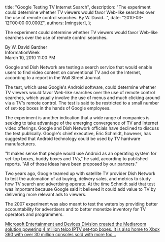 
  title: "Google Testing TV Internet Search",
  description: "The experiment could determine whether TV viewers would favor Web-like searches over the use of remote control searches. By W. David...",
  date: "2010-03-12T00:00:00.000Z",
  authors: [mingster],
};

<p>The experiment could determine whether TV viewers would favor Web-like searches over the use of remote control searches.</p>
<p>By W. David Gardner<br />InformationWeek<br />March 10, 2010 11:00 PM</p>
<p>Google and Dish Network are testing a search service that would enable users to find video content on conventional TV and on the Internet, according to a report in the Wall Street Journal.</p>
<p>The test, which uses Google's Android software, could determine whether TV viewers would favor Web-like searches over the use of remote control searches, which usually involve the use of menus and much clicking around via a TV's remote control. The test is said to be restricted to a small number of set-top boxes in the hands of Google employees. </p>
<p>The experiment is another indication that a wide range of companies is seeking to take advantage of the emerging convergence of TV and Internet video offerings. Google and Dish Network officials have declined to discuss the test publically. Google's chief executive, Eric Schmidt, however, has suggested that Android technology could be used by TV hardware manufacturers.</p>
<p>"It makes sense that people would use Android as an operating system for set-top boxes, buddy boxes and TVs," he said, according to published reports. "All of those ideas have been proposed by our partners."</p>
<p>Two years ago, Google teamed up with satellite TV provider Dish Network to test the automation of ad buying, delivery sales, and metrics to study how TV search and advertising operate. At the time Schmidt said that test was important because Google said it believed it could add value to TV by delivering more relevant ads to viewers.</p>
<p>The 2007 experiment was also meant to test the waters by providing better accountability for advertisers and to better monetize inventory for TV operators and programmers.</p>
<p><a href="http://www.amazon.com/Microsoft-Entertainment-Division-Mediaroom-solution/dp/B0030FFPZM?ie=UTF8&amp;tag=mingster-20&amp;link_code=btl&amp;camp=213689&amp;creative=392969" target="_blank">Microsoft Entertainment and Devices Division created the Mediaroom solution powering 4 million telco IPTV set-top boxes. It is also home to Xbox 360 with over 30 million consoles sold with more foc...</a><img alt="" border="0" height="1" src="/img/ir?t=mingster-20&amp;l=btl&amp;camp=213689&amp;creative=392969&amp;o=1&amp;a=B0030FFPZM" width="1" /></p>
